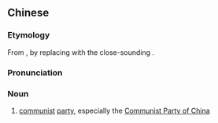 {{also|共惨党}}
==Chinese==
{{zh-forms|s=共惨党}}

===Etymology===
From {{zh-l|共產黨|communist party (of China)}}, by replacing {{zh-l|產|to produce}} with the close-sounding {{zh-l|慘|cruel; tragic}}.

===Pronunciation===
{{zh-pron
|m=gòngcǎndǎng
|c=gung6 caam2 dong2
|cat=n
}}

===Noun===
{{zh-noun}}

# {{lb|zh|derogatory}} [[communist]] [[party]], especially the [[Communist Party of China]]